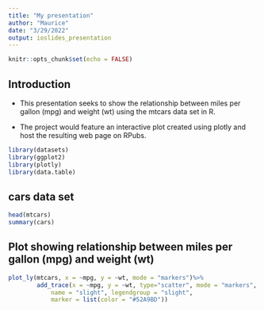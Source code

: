 ```yaml
---
title: "My presentation"
author: "Maurice"
date: "3/29/2022"
output: ioslides_presentation
---
```


```r
knitr::opts_chunk$set(echo = FALSE)
```

## Introduction

- This presentation seeks to show the relationship between miles per gallon (mpg) and weight (wt) using the mtcars data set in R.

- The project would feature an interactive plot created using plotly and host the resulting web page on RPubs.

```r
library(datasets)
library(ggplot2)
library(plotly)
library(data.table)
```

## cars data set 
```r

head(mtcars)
summary(cars)
```

## Plot showing relationship between miles per gallon (mpg) and weight (wt) 

```r
plot_ly(mtcars, x = ~mpg, y = ~wt, mode = "markers")%>%
        add_trace(x = ~mpg, y = ~wt, type="scatter", mode = "markers", 
            name = "slight", legendgroup = "slight", 
            marker = list(color = "#52A9BD")) 
```

